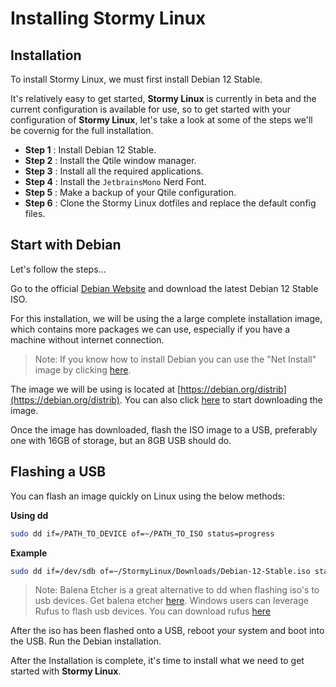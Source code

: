 # Installing Stormy Linux

## Installation

To install Stormy Linux, we must first install Debian 12 Stable.

It's relatively easy to get started, **Stormy Linux** is currently in beta and the current configuration is available for use, so to get started with your configuration of **Stormy Linux**, let's take a look at some of the steps we'll be covernig for the full installation.

- **Step 1** : Install Debian 12 Stable.
- **Step 2** : Install the Qtile window manager.
- **Step 3** : Install all the required applications.
- **Step 4** : Install the `JetbrainsMono` Nerd Font.
- **Step 5** : Make a backup of your Qtile configuration.
- **Step 6** : Clone the Stormy Linux dotfiles and replace the default config files.

## Start with Debian

Let's follow the steps...

Go to the official [Debian Website](https://debian.org) and download the latest Debian 12 Stable ISO.

For this installation, we will be using the a large complete installation image, which contains more packages we can use, especially if you have a machine without internet connection.

> Note: If you know how to install Debian you can use the "Net Install" image by clicking [here](https://cdimage.debian.org/debian-cd/current/amd64/iso-cd/debian-12.2.0-amd64-netinst.iso).

The image we will be using is located at [https://debian.org/distrib](https://debian.org/distrib). You can also click [here](https://cdimage.debian.org/debian-cd/current/amd64/bt-dvd/) to start downloading the image.

Once the image has downloaded, flash the ISO image to a USB, preferably one with 16GB of storage, but an 8GB USB should do.

## Flashing a USB

You can flash an image quickly on Linux using the below methods:

**Using dd**

```bash
sudo dd if=/PATH_TO_DEVICE of=~/PATH_TO_ISO status=progress
```

**Example**

```bash
sudo dd if=/dev/sdb of=~/StormyLinux/Downloads/Debian-12-Stable.iso status=progress
```

> Note: Balena Etcher is a great alternative to dd when flashing iso's to usb devices. Get balena etcher [here](https://etcher.balena.io). Windows users can leverage Rufus to flash usb devices. You can download rufus [here](https://rufus.ie/en)

After the iso has been flashed onto a USB, reboot your system and boot into the USB. Run the Debian installation.

After the Installation is complete, it's time to install what we need to get started with **Stormy Linux**.